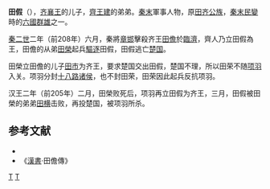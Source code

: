 {{東亞男性歷史人物
|名稱 = 田假
|身份 = 
|国家 = [[中国|中国]]
|時代 = [[齐国|齐国]]→[[秦朝|秦朝]]→[[西汉|西汉]]
|主君 = [[齐襄王|齐襄王]]→[[齐王建|齐王建]]→秦始皇[[嬴政|嬴政]]<br>→秦二世[[嬴胡亥|嬴胡亥]]→被齐人立为齐王<br>→齐王[[田荣|田荣]]→被西楚霸王[[项羽|项羽]]立为齐王<br>→[[西楚|西楚]]
|屆數 =
|最高職務 = 齐王
|姓 = [[田姓|田姓]]
|名 = 假
|姓名 = 田假
|字 = 
|號 = 
|圖片名稱 =
|圖片大小 = 
|圖片說明 =
|神號 =
|尊號 =
|族裔 = 
|籍貫 = 
|本籍 =
|出身地 =
|出生日期 = 不详
|出生地點 =
|婚年 =
|逝世日期 = 前205年（汉王二年）
|逝世地點 = 
|廟號 =
|諡號 = 
|父親 = 齐襄王[[田法章|田法章]]
|嫡母 =
|母親 =
|妻 = 
|繼室 =
|平妻 =
|側室 =
|元配之父 = 
|元配之嫡母 =
|元配之母 =
|正室之父 =
|正室之嫡母 =
|正室之母 =
|妻之父 =
|妻之嫡母 =
|妻之母 =
|繼室之父 =
|繼室之嫡母 =
|繼室之母 =
|平妻之父 =
|平妻之嫡母 =
|平妻之母 =
|兄弟 = [[田建|田建]]（齐王建）、[[田角|田角]]、[[田间|田间]]
|姊妹 = 
|嫡兄弟 =
|嫡姊妹 =
|庶兄弟 =
|庶姊妹 =
|同胞兄弟 =
|同胞姊妹 =
|異母兄弟 =
|異母姊妹 =
|異父兄弟 =
|異父姊妹 =
|繼兄弟 =
|繼姊妹 =
|子 =
|女 = 
|嫡子 =
|嫡女 =
|庶子 =
|庶女 =
|養子 =
|養女 =
|猶子 = <!--日本人用-->
|婿養子 = <!--日本人用-->
|烏帽子子 = <!--日本人用-->
|繼子 =
|繼女 =
|其他親屬 = (从弟)[[田荣|田荣]]
|出身 = <!---此处指科举出身--->
|功名 = 
|經歷 = 
|著作 = 
|注釋 =
}}

'''田假'''（{{bd|？||前205年|catIdx=T}}），[[齐襄王|齐襄王]]的儿子，[[齊王建|齊王建]]的弟弟。[[秦末|秦末]]軍事人物，原[[田齐|田齐]][[公族|公族]]，[[秦末民變|秦末民變]]時的[[六國|六國]][[軍閥|群雄]]之一。

[[秦二世|秦二世]]二年（前208年）六月，秦將[[章邯|章邯]]擊殺齐王[[田儋|田儋]]於[[臨濟|臨濟]]，齊人乃立田假為王，田儋的从弟[[田榮|田榮]]起兵[[驅逐|驅逐]]田假，田假逃亡[[楚国|楚国]]。

田榮立田儋的儿子[[田巿|田巿]]为齐王，要求楚国交出田假，楚国不理，所以田荣不随[[项羽|项羽]]入关。项羽分封[[十八路诸侯|十八路诸侯]]，也不封田荣，田荣因此起兵反抗项羽。

汉王二年（前205年）二月，田榮败死后，项羽再立田假为齐王，三月，田假被田榮的弟弟[[田横|田横]]击败，再投楚国，被项羽所杀。

==参考文献==
*{{Wikisource history|史記|094|田儋列傳}}
*《[[漢書|漢書]]·田儋傳》

{{start box}}
{{s-before|[[田儋|田儋]]}}
{{s-title|[[齐王|齐王]]|前208年}}
{{s-after|[[田巿|田巿]]}}
{{s-before|[[田榮|田榮]]}}
{{s-title|[[齐王|齐王]]|前205年}}
{{s-after|[[田广|田广]]}}
{{end box}}

{{秦末复国诸侯}}
{{項羽十八諸侯}}
{{秦末汉初人物}}

[[Category:秦朝人|T]]
[[Category:齐国君主|T]]